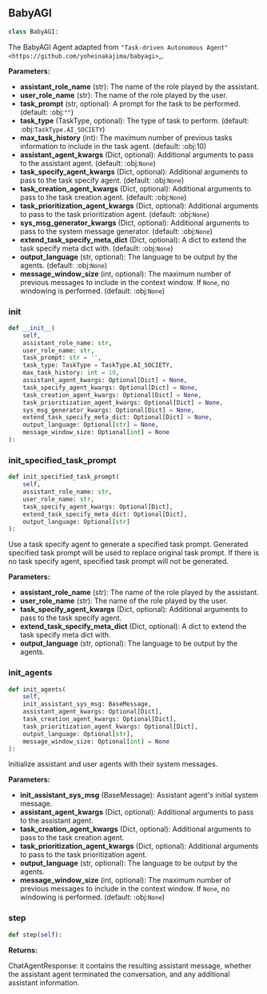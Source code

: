 <a id="camel.societies.babyagi_playing"></a>

<a id="camel.societies.babyagi_playing.BabyAGI"></a>

## BabyAGI

```python
class BabyAGI:
```

The BabyAGI Agent adapted from `"Task-driven Autonomous Agent"
<https://github.com/yoheinakajima/babyagi>`_.

**Parameters:**

- **assistant_role_name** (str): The name of the role played by the assistant.
- **user_role_name** (str): The name of the role played by the user.
- **task_prompt** (str, optional): A prompt for the task to be performed. (default: :obj:`""`)
- **task_type** (TaskType, optional): The type of task to perform. (default: :obj:`TaskType.AI_SOCIETY`)
- **max_task_history** (int): The maximum number of previous tasks information to include in the task agent. (default: :obj:10)
- **assistant_agent_kwargs** (Dict, optional): Additional arguments to pass to the assistant agent. (default: :obj:`None`)
- **task_specify_agent_kwargs** (Dict, optional): Additional arguments to pass to the task specify agent. (default: :obj:`None`)
- **task_creation_agent_kwargs** (Dict, optional): Additional arguments to pass to the task creation agent. (default: :obj:`None`)
- **task_prioritization_agent_kwargs** (Dict, optional): Additional arguments to pass to the task prioritization agent. (default: :obj:`None`)
- **sys_msg_generator_kwargs** (Dict, optional): Additional arguments to pass to the system message generator. (default: :obj:`None`)
- **extend_task_specify_meta_dict** (Dict, optional): A dict to extend the task specify meta dict with. (default: :obj:`None`)
- **output_language** (str, optional): The language to be output by the agents. (default: :obj:`None`)
- **message_window_size** (int, optional): The maximum number of previous messages to include in the context window. If `None`, no windowing is performed. (default: :obj:`None`)

<a id="camel.societies.babyagi_playing.BabyAGI.__init__"></a>

### __init__

```python
def __init__(
    self,
    assistant_role_name: str,
    user_role_name: str,
    task_prompt: str = '',
    task_type: TaskType = TaskType.AI_SOCIETY,
    max_task_history: int = 10,
    assistant_agent_kwargs: Optional[Dict] = None,
    task_specify_agent_kwargs: Optional[Dict] = None,
    task_creation_agent_kwargs: Optional[Dict] = None,
    task_prioritization_agent_kwargs: Optional[Dict] = None,
    sys_msg_generator_kwargs: Optional[Dict] = None,
    extend_task_specify_meta_dict: Optional[Dict] = None,
    output_language: Optional[str] = None,
    message_window_size: Optional[int] = None
):
```

<a id="camel.societies.babyagi_playing.BabyAGI.init_specified_task_prompt"></a>

### init_specified_task_prompt

```python
def init_specified_task_prompt(
    self,
    assistant_role_name: str,
    user_role_name: str,
    task_specify_agent_kwargs: Optional[Dict],
    extend_task_specify_meta_dict: Optional[Dict],
    output_language: Optional[str]
):
```

Use a task specify agent to generate a specified task prompt.
Generated specified task prompt will be used to replace original
task prompt. If there is no task specify agent, specified task
prompt will not be generated.

**Parameters:**

- **assistant_role_name** (str): The name of the role played by the assistant.
- **user_role_name** (str): The name of the role played by the user.
- **task_specify_agent_kwargs** (Dict, optional): Additional arguments to pass to the task specify agent.
- **extend_task_specify_meta_dict** (Dict, optional): A dict to extend the task specify meta dict with.
- **output_language** (str, optional): The language to be output by the agents.

<a id="camel.societies.babyagi_playing.BabyAGI.init_agents"></a>

### init_agents

```python
def init_agents(
    self,
    init_assistant_sys_msg: BaseMessage,
    assistant_agent_kwargs: Optional[Dict],
    task_creation_agent_kwargs: Optional[Dict],
    task_prioritization_agent_kwargs: Optional[Dict],
    output_language: Optional[str],
    message_window_size: Optional[int] = None
):
```

Initialize assistant and user agents with their system messages.

**Parameters:**

- **init_assistant_sys_msg** (BaseMessage): Assistant agent's initial system message.
- **assistant_agent_kwargs** (Dict, optional): Additional arguments to pass to the assistant agent.
- **task_creation_agent_kwargs** (Dict, optional): Additional arguments to pass to the task creation agent.
- **task_prioritization_agent_kwargs** (Dict, optional): Additional arguments to pass to the task prioritization agent.
- **output_language** (str, optional): The language to be output by the agents.
- **message_window_size** (int, optional): The maximum number of previous messages to include in the context window. If `None`, no windowing is performed. (default: :obj:`None`)

<a id="camel.societies.babyagi_playing.BabyAGI.step"></a>

### step

```python
def step(self):
```

**Returns:**

  ChatAgentResponse: it contains the resulting assistant message,
whether the assistant agent terminated the conversation,
and any additional assistant information.
